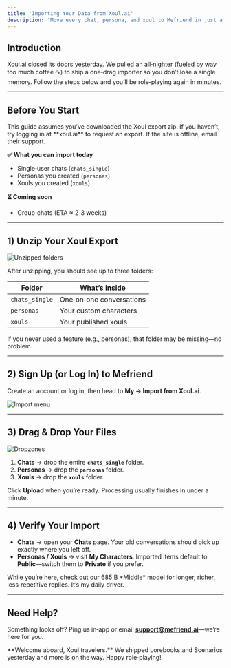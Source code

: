 ```yaml
---
title: 'Importing Your Data from Xoul.ai'
description: 'Move every chat, persona, and xoul to Mefriend in just a few clicks.'
---
```


## Introduction

Xoul.ai closed its doors yesterday. We pulled an all‑nighter (fueled by way too much coffee ☕) to ship a one‑drag importer so you don’t lose a single memory. Follow the steps below and you’ll be role‑playing again in minutes.

---

## Before You Start

<Alert type="info" title="Already exported your Xoul data?">
This guide assumes you’ve downloaded the Xoul export zip.  
If you haven’t, try logging in at **xoul.ai** to request an export.  
If the site is offline, email their support.
</Alert>

**✅ What you can import today**
- Single‑user chats (`chats_single`)
- Personas you created (`personas`)
- Xouls you created (`xouls`)

**⏳ Coming soon**
- Group‑chats (ETA ≈ 2‑3 weeks)

---

## 1) Unzip Your Xoul Export

![Unzipped folders](/images/docs/import_xoul/unzip.png)

After unzipping, you should see up to three folders:

| Folder | What’s inside |
| --- | --- |
| `chats_single` | One‑on‑one conversations |
| `personas` | Your custom characters |
| `xouls` | Your published xouls |

If you never used a feature (e.g., personas), that folder may be missing—no problem.

---

## 2) Sign Up (or Log In) to Mefriend

Create an account or log in, then head to **My → Import from Xoul.ai**.

![Import menu](/images/docs/import_xoul/menu.png)

---

## 3) Drag & Drop Your Files

<img className="block" src="/images/docs/import_xoul/dropzones.png" alt="Dropzones" />

1. **Chats** → drop the entire **`chats_single`** folder.  
2. **Personas** → drop the **`personas`** folder.  
3. **Xouls** → drop the **`xouls`** folder.  

Click **Upload** when you’re ready. Processing usually finishes in under a minute.

---

## 4) Verify Your Import

- **Chats** → open your **Chats** page. Your old conversations should pick up exactly where you left off.  
- **Personas / Xouls** → visit **My Characters**. Imported items default to **Public**—switch them to **Private** if you prefer.

<Callout title="Try the new models!">
While you’re here, check out our 685 B *Middle* model for longer, richer, less‑repetitive replies. It’s my daily driver.
</Callout>

---

## Need Help?

Something looks off? Ping us in‑app or email **support@mefriend.ai**—we’re here for you.

<Note>
  **Welcome aboard, Xoul travelers.**  
  We shipped Lorebooks and Scenarios yesterday and more is on the way. Happy role‑playing!
</Note>